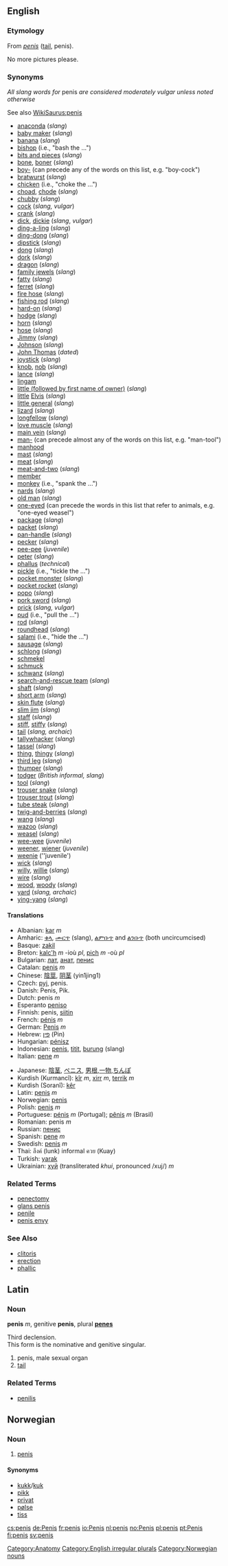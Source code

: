 ==English==
{{wikipedia}}
===Etymology===
From {{L.}} ''[[penis#Latin|penis]]'' ([[tail]], penis).

No more pictures please.

===Synonyms===
''All slang words for'' penis ''are considered moderately vulgar unless noted otherwise''

See also [[WikiSaurus:penis]]
*[[anaconda]]  (''slang'')
*[[baby maker]] (''slang'')
*[[banana]]  (''slang'')
*[[bishop]]  (i.e., "bash the ...")
*[[bits and pieces]]  (''slang'')
*[[bone]], [[boner]]  (''slang'')
*[[boy-]]  (can precede any of the words on this list, e.g. "boy-cock")
*[[bratwurst]] (''slang'')
*[[chicken]]  (i.e., "choke the ...")
*[[choad]], [[chode]]  (''slang'')
*[[chubby]]  (''slang'')
*[[cock]] (''slang, vulgar'')
*[[crank]]  (''slang'')
*[[dick]], [[dickie]] (''slang'', ''vulgar'')
*[[ding-a-ling]]  (''slang'')
*[[ding-dong]]  (''slang'')
*[[dipstick]]  (''slang'')
*[[dong]] (''slang'')
*[[dork]] (''slang'')
*[[dragon]]  (''slang'')
*[[family jewels]]  (''slang'')
*[[fatty]]  (''slang'')
*[[ferret]]  (''slang'')
*[[fire hose]] (''slang'')
*[[fishing rod]]  (''slang'')
*[[hard-on]]  (''slang'')
*[[hodge]] (''slang'')
*[[horn]]  (''slang'')
*[[hose]] (''slang'')
*[[Jimmy]] (''slang'')
*[[Johnson]] (''slang'')
*[[John Thomas]] (''dated'') <!-- Or is it still used outside Lady Chatterley's Lover? Used in Black Adder, but I don't think that counts -->
*[[joystick]] (''slang'')
*[[knob]], [[nob]] (''slang'')
*[[lance]]  (''slang'')
*[[lingam]]
*[[little (followed by first name of owner)]] (''slang'')
*[[little]] [[Elvis]] (''slang'')
*[[little general]]  (''slang'')
*[[lizard]]  (''slang'')
*[[longfellow]] (''slang'')
*[[love muscle]] (''slang'')
*[[main vein]]  (''slang'')
*[[man-]]  (can precede almost any of the words on this list, e.g. "man-tool")
*[[manhood]]
*[[mast]]  (''slang'')
*[[meat]]  (''slang'')
*[[meat-and-two]]  (''slang'')
*[[member]]
*[[monkey]]  (i.e., "spank the ...")
*[[nards]]  (''slang'')
*[[old man]]  (''slang'')
*[[one-eyed]] (can precede the words in this list that refer to animals, e.g. "one-eyed weasel")
*[[package]] (''slang'')
*[[packet]] (''slang'')
*[[pan-handle]] (''slang'')
*[[pecker]] (''slang'')
*[[pee-pee]] (''juvenile'')
*[[peter]] (''slang'')
*[[phallus]] (''technical'')
*[[pickle]]  (i.e., "tickle the ...")
*[[pocket monster]]  (''slang'')
*[[pocket rocket]] (''slang'')
*[[popo]] (''slang'')
*[[pork sword]]  (''slang'')
*[[prick]] (''slang, vulgar'')
*[[pud]]  (i.e., "pull the ...")
*[[rod]] (''slang'')
*[[roundhead]] (''slang'')
*[[salami]]  (i.e., "hide the ...")
*[[sausage]] (''slang'')
*[[schlong]] (''slang'')
*[[schmekel]]
*[[schmuck]]
*[[schwanz]] (''slang'')
*[[search-and-rescue team]]  (''slang'')
*[[shaft]]  (''slang'')
*[[short arm]]  (''slang'')
*[[skin flute]] (''slang'')
*[[slim jim]]  (''slang'')
*[[staff]]  (''slang'')
*[[stiff]], [[stiffy]]  (''slang'')
*[[tail]] (''slang, archaic'')
*[[tallywhacker]]  (''slang'')
*[[tassel]]  (''slang'')
*[[thing]], [[thingy]]  (''slang'')
*[[third leg]]  (''slang'')
*[[thumper]] (''slang'')
*[[todger]] (''British informal, slang'')
*[[tool]] (''slang'')
*[[trouser snake]] (''slang'')
*[[trouser trout]]  (''slang'')
*[[tube steak]]  (''slang'')
*[[twig-and-berries]]  (''slang'')
*[[wang]] (''slang'')
*[[wazoo]]  (''slang'')
*[[weasel]]  (''slang'')
*[[wee-wee]] (''juvenile'')
*[[weener]], [[wiener]] (''juvenile'')
*[[weenie]] (''juvenile')
*[[wick]]  (''slang'')
*[[willy]], [[willie]] (''slang'')
*[[wire]]  (''slang'')
*[[wood]], [[woody]]  (''slang'')
*[[yard]] (''slang, archaic'')
*[[ying-yang]] (''slang'')

==== Translations ====
{{top}}
*Albanian: [[kar]] ''m''
*Amharic: [[ቁላ]], [[ሙርጥ]] (slang), [[ልምቡጥ]] and [[ልንቡጥ]] (both uncircumcised)
*Basque: [[zakil]]
*Breton: [[kalc'h]] ''m'' -ioù ''pl'', [[pich]] ''m'' -où ''pl''
*Bulgarian: [[лат]], [[анат]], [[пенис]]
*Catalan: [[penis#Catalan|penis]] ''m''
*Chinese: [[陰莖]], [[阴茎]] (yin1jing1)
*Czech: [[pyj]], penis.
*Danish: Penis, Pik.
*Dutch: penis ''m''
*Esperanto [[peniso]]
*Finnish: penis, [[siitin]]
*French: [[pénis]] ''m''
*German: [[Penis#German|Penis]] ''m''
*Hebrew: [[פין]] (Pin)
*Hungarian: [[pénisz]]
*Indonesian: [[penis#Indonesian|penis]], [[titit]], [[burung]] (slang)
*Italian: [[pene]] ''m''
{{mid}}
*Japanese: [[陰茎]], [[ペニス]], [[男根]],[[一物]],[[ちんぽ]]
*Kurdish (Kurmancî): [[kîr]] ''m'', [[xirr]] ''m'', [[terrik]] ''m''
*Kurdish (Soranî): [[kêr]]
*Latin: [[penis]] ''m''
*Norwegian: [[#Norwegian|penis]]
*Polish: [[penis]] ''m''
*Portuguese: [[pénis]] ''m'' (Portugal); [[pênis]] ''m'' (Brasil)
*Romanian: penis ''m''
*Russian: [[пенис]]
*Spanish: [[pene]] ''m''
*Swedish: [[penis#Swedish|penis]] ''m''
*Thai: ลึงค์ (lunk) informal ควย (Kuay)
*Turkish: [[yarak]]
*Ukrainian: [[хуй]] (transliterated ''khui'', pronounced /xuj/) ''m''
{{bottom}}

=== Related Terms ===
*[[penectomy]]
*[[glans penis]]
*[[penile]]
*[[penis envy]]

===See Also===
*[[clitoris]]
*[[erection]]
*[[phallic]]

==Latin==
===Noun===
'''penis''' ''m'', genitive '''penis''', plural '''[[penes]]'''

Third declension.<br>
This form is the nominative and genitive singular.

# penis, male sexual organ
# [[tail]]

===Related Terms===
*[[penilis]]

[[Category:Anatomy]]
[[Category:English irregular plurals]]

==Norwegian==
===Noun===
[[Category:Norwegian nouns]]
{{no-noun-reg-m|penis}}
#[[#English|penis]]
====Synonyms====
*[[kukk]]/[[kuk]]
*[[pikk]]
*[[privat]]
*[[pølse]]
*[[tiss]]

[[cs:penis]]
[[de:Penis]]
[[fr:penis]]
[[io:Penis]]
[[nl:penis]]
[[no:Penis]]
[[pl:penis]]
[[pt:Penis]]
[[fi:penis]]
[[sv:penis]]